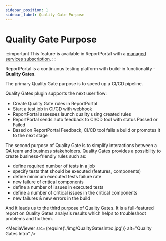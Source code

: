 ```yaml
---
sidebar_position: 1
sidebar_label: Quality Gate Purpose
---
```


# Quality Gate Purpose

:::important
This feature is available in ReportPortal with a [managed services subscription](https://reportportal.io/pricing/on-premises).
:::

ReportPortal is a continuous testing platform with build-in functionality - **Quality Gates**.

The primary Quality Gate purpose is to speed up a CI/CD pipeline.

Quality Gates plugin supports the next user flow:
* Create Quality Gate rules in ReportPortal
* Start a test job in CI/CD with webhook
* ReportPortal assesses launch quality using created rules
* ReportPortal sends auto feedback to CI/CD tool with status Passed or Failed
* Based on ReportPortal Feedback, CI/CD tool fails a build or promotes it to the next stage

The second purpose of Quality Gate is to simplify interactions between a QA team and business stakeholders. Quality Gates provides a possibility to create business-friendly rules such as:
* define required number of tests in a job
* specify tests that should be executed (features, components)
* define minimum executed tests failure rate
* new failure of critical components
* define a number of issues in executed tests
* define a number of critical issues in the critical components
* new failures & new errors in the build

And it leads us to the third purpose of Quality Gates. It is a full-featured report on Quality Gates analysis results which helps to troubleshoot problems and fix them.

<MediaViewer src={require('./img/QualityGatesIntro.jpg')} alt="Quality Gates Intro" />

